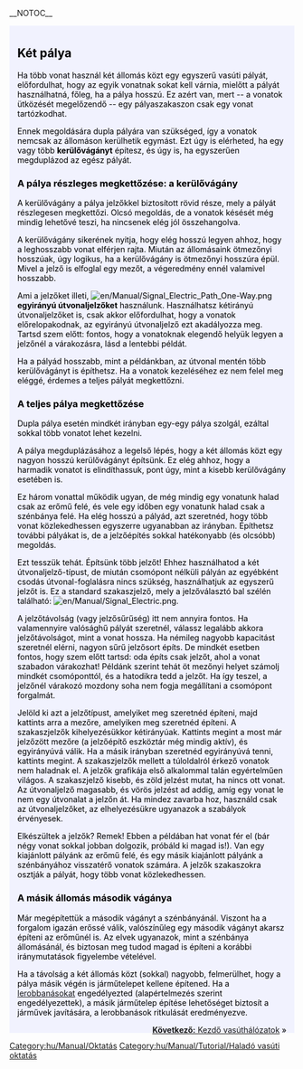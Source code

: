 __NOTOC__

{{en/Tabs|3|2
|hu/Manual/Tutorial/Állomás két vágánnyal|1. Állomás két vágánnyal<!--
-->|hu/Manual/Tutorial/Kétvágányú vasúti pálya|2. Kétvágányú vasúti pálya<!--
-->|hu/Manual/Tutorial/Kezdő vasúthálózatok|3. Kezdő vasúthálózatok}}
<div style="padding:.5em 1em 1em 1em; border-top:none; background-color:#f1f2fe; color:#000;">
{{hu/Manual/Tutorial/Oktatás}}
== Két pálya ==

Ha több vonat használ két állomás közt egy egyszerű vasúti pályát, előfordulhat, hogy az egyik vonatnak sokat kell várnia, mielőtt a pályát használhatná, főleg, ha a pálya hosszú. Ez azért van, mert -- a vonatok ütközését megelőzendő -- egy pályaszakaszon csak egy vonat tartózkodhat.

Ennek megoldására dupla pályára van szükséged, így a vonatok nemcsak az állomáson kerülhetik egymást. Ezt úgy is elérheted, ha egy vagy több '''kerülővágányt''' építesz, és úgy is, ha egyszerűen megduplázod az egész pályát.

=== A pálya részleges megkettőzése: a kerülővágány ===
A kerülővágány a pálya jelzőkkel biztosított rövid része, mely a pályát részlegesen megkettőzi. Olcsó megoldás, de a vonatok késését még mindig lehetővé teszi, ha nincsenek elég jól összehangolva.

A kerülővágány sikerének nyitja, hogy elég hosszú legyen ahhoz, hogy a leghosszabb vonat elférjen rajta. Miután az állomásaink ötmezőnyi hosszúak, úgy logikus, ha a kerülővágány is ötmezőnyi hosszúra épül. Mivel a jelző is elfoglal egy mezőt, a végeredmény ennél valamivel hosszabb.


Ami a jelzőket illeti, [[File:en/Manual/Signal Electric Path One-Way.png]] '''egyirányú útvonaljelzőket''' használunk. Használhatsz kétirányú útvonaljelzőket is, csak akkor előfordulhat, hogy a vonatok előrelopakodnak, az egyirányú útvonaljelző ezt akadályozza meg. Tartsd szem előtt: fontos, hogy a vonatoknak elegendő helyük legyen a jelzőnél a várakozásra, lásd a lentebbi példát.

{{en/Phototable|[[File:en/Manual/Tutorial/Tutorial passing siding.png|400px]]|Egy kerülővágány (Kattints a nagyításhoz)|none}}

Ha a pályád hosszabb, mint a példánkban, az útvonal mentén több kerülővágányt is építhetsz. Ha a vonatok kezeléséhez ez nem felel meg eléggé, érdemes a teljes pályát megkettőzni.

=== A teljes pálya megkettőzése ===

Dupla pálya esetén mindkét irányban egy-egy pálya szolgál, ezáltal sokkal több vonatot lehet kezelni.

A pálya megduplázásához a legelső lépés, hogy a két állomás közt egy nagyon hosszú kerülővágányt építsünk. Ez elég ahhoz, hogy a harmadik vonatot is elindíthassuk, pont úgy, mint a kisebb kerülővágány esetében is.

{{en/Phototable|[[File:en/Manual/Tutorial/Tutorial three trains.png|400px]]|Teljesen megkettőzött pálya és a harmadik vonat (Kattints a nagyításhoz)|none}}

Ez három vonattal működik ugyan, de még mindig egy vonatunk halad csak az erőmű felé, és vele egy időben egy vonatunk halad csak a szénbánya felé. Ha elég hosszú a pályád, azt szeretnéd, hogy több vonat közlekedhessen egyszerre ugyanabban az irányban. Építhetsz további pályákat is, de a jelzőépítés sokkal hatékonyabb (és olcsóbb) megoldás.

Ezt tesszük tehát. Építsünk több jelzőt! Ehhez használhatod a két útvonaljelző-típust, de miután csomópont nélküli pályán az egyébként csodás útvonal-foglalásra nincs szükség, használhatjuk az egyszerű jelzőt is. Ez a standard szakaszjelző, mely a jelzőválasztó bal szélén található: [[File:en/Manual/Signal Electric.png]].

A jelzőtávolság (vagy jelzősűrűség) itt nem annyira fontos. Ha valamennyire valósághű pályát szeretnél, válassz legalább akkora jelzőtávolságot, mint a vonat hossza. Ha némileg nagyobb kapacitást szeretnél elérni, nagyon sűrű jelzősort építs. De mindkét esetben fontos, hogy szem előtt tartsd: oda építs csak jelzőt, ahol a vonat szabadon várakozhat! Példánk szerint tehát öt mezőnyi helyet számolj mindkét csomóponttól, és a hatodikra tedd a jelzőt. Ha így teszel, a jelzőnél várakozó mozdony soha nem fogja megállítani a csomópont forgalmát.

Jelöld ki azt a jelzőtípust, amelyiket meg szeretnéd építeni, majd kattints arra a mezőre, amelyiken meg szeretnéd építeni. A szakaszjelzők kihelyezésükkor kétirányúak. Kattints megint a most már jelzőzött mezőre (a jelzőépítő eszköztár még mindig aktív), és egyirányúvá válik. Ha a másik irányban szeretnéd egyirányúvá tenni, kattints megint. A szakaszjelzők mellett a túloldalról érkező vonatok nem haladnak el. A jelzők grafikája első alkalommal talán egyértelműen világos. A szakaszjelző kisebb, és zöld jelzést mutat, ha nincs ott vonat. Az útvonaljelző magasabb, és vörös jelzést ad addig, amíg egy vonat le nem egy útvonalat a jelzőn át. Ha mindez zavarba hoz, használd csak az útvonaljelzőket, az elhelyezésükre ugyanazok a szabályok érvényesek.

{{en/Phototable|[[File:en/Manual/Tutorial/Tutorial intermediate signals.png|400px]]|Dupla pálya közbülső jelzőkkel. Az útvonaljelzők ezeken a helyeken szintén működnek(kattints a kép nagyításához)|none}}

Elkészültek a jelzők? Remek! Ebben a példában hat vonat fér el (bár négy vonat sokkal jobban dolgozik, próbáld ki magad is!). Van egy kiajánlott pályánk az erőmű felé, és egy másik kiajánlott pályánk a szénbányához visszatérő vonatok számára. A jelzők szakaszokra osztják a pályát, hogy több vonat közlekedhessen.

=== A másik állomás második vágánya ===
Már megépítettük a második vágányt a szénbányánál. Viszont ha a forgalom igazán erőssé válik, valószínűleg egy második vágányt akarsz építeni az erőműnél is. Az elvek ugyanazok, mint a szénbánya állomásánál, és biztosan meg tudod magad is építeni a korábbi iránymutatások figyelembe vételével.

{{en/Phototable|[[File:en/Manual/Tutorial/Tutorial two platforms both ends.png|400px]]|Második vágány az erőműnél (Kattints a kép nagyításához)|none}}

Ha a távolság a két állomás közt (sokkal) nagyobb, felmerülhet, hogy a pálya másik végén is járműtelepet kellene építened. Ha a [[hu/Archive/Manual/Lerobbanások|lerobbanásokat]] engedélyezted (alapértelmezés szerint engedélyezettek), a másik járműtelep építése lehetőséget biztosít a járművek javítására, a lerobbanások ritkulását eredményezve.



<span style="float: right">[[hu/Manual/Tutorial/Kezdő vasúthálózatok|'''Következő:''' Kezdő vasúthálózatok]] &raquo;</span>
</div>
[[Category:hu/Manual/Oktatás]]
[[Category:hu/Manual/Tutorial/Haladó vasúti oktatás]]